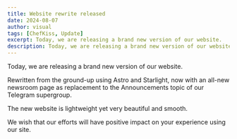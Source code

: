 ```yaml
---
title: Website rewrite released
date: 2024-08-07
author: visual
tags: [ChefKiss, Update]
excerpt: Today, we are releasing a brand new version of our website.
description: Today, we are releasing a brand new version of our website.
---
```


Today, we are releasing a brand new version of our website.

Rewritten from the ground-up using Astro and Starlight, now with an all-new newsroom page as replacement to the Announcements topic of our Telegram supergroup.

The new website is lightweight yet very beautiful and smooth.

We wish that our efforts will have positive impact on your experience using our site.
